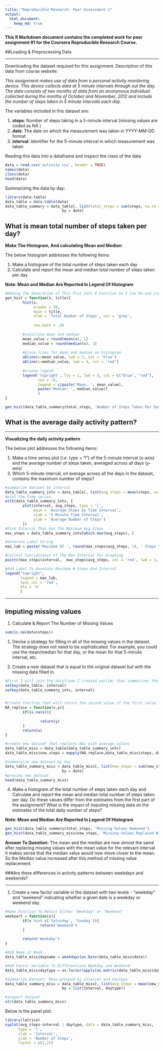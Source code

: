 ---
title: "Reproducible Research: Peer Assessment 1"
output: 
  html_document:
    keep_md: true
---

**This R Markdown document contains the completed work for peer assignment #1 for the Coursera Reproducible Research Course.**

##Loading & Preprocessing Data

---

Downloading the dataset required for this assignment.  Description of this data from course website: 

*This assignment makes use of data from a personal activity monitoring device. This device collects data at 5 minute intervals through out the day. The data consists of two months of data from an anonymous individual collected during the months of October and November, 2012 and include the number of steps taken in 5 minute intervals each day.*


The variables included in this dataset are:

1. **steps**: Number of steps taking in a 5-minute interval (missing values are coded as NA ) 
2. **date**: The date on which the measurement was taken in YYYY-MM-DD format 
3. **interval**: Identifier for the 5-minute interval in which measurement was taken

Reading this data into a dataframe and inspect the class of the data
```{r}
data = read.csv('activity.csv', header = TRUE)
names(data)
class(data)
head(data)
```

Summarizing the data by day:
```{r}
library(data.table)
data_table = data.table(data)
data_table_summary = data_table[, list(total_steps = sum(steps, na.rm = T)), 
                          by = date]
```

## What is mean total number of steps taken per day?

**Make The Histogram, And calculating Mean and Median:**

The below histogram addresses the following items:

1.  Make a histogram of the total number of steps taken each day
2.  Calculate and report the mean and median total number of steps taken per day

**Note: Mean and Median Are Reported In Legend Of Histogram**

```{r}
#Making The Generation of This Plot Into A Function So I Can Re-use Later
gen_hist = function(x, title){
        hist(x, 
             breaks = 20,
             main = title,
             xlab = 'Total Number of Steps', col = 'grey',
            
             cex.main = .9)
        
        #caluclate mean and median
        mean_value = round(mean(x), 1)
        median_value = round(median(x), 1)
        
        #place lines for mean and median on histogram
        abline(v=mean_value, lwd = 3, col = 'blue')
        abline(v=median_value, lwd = 3, col = 'red')
        
        #create legend
        legend('topright', lty = 1, lwd = 3, col = c("blue", "red"),
               cex = .8, 
               legend = c(paste('Mean: ', mean_value),
               paste('Median: ', median_value))
               )
}

gen_hist(data_table_summary$total_steps, 'Number of Steps Taken Per Day')
```




## What is the average daily activity pattern?

----------------------------


**Visualizing the daily activity pattern**

The below plot addresses the following items:

1.  Make a time series plot (i.e. type = "l") of the 5-minute interval (x-axis) and the average number of steps taken, averaged across all days (y-axis)
2.  Which 5-minute interval, on average across all the days in the dataset, contains the maximum number of steps?


```{r}
#summarize dataset by interval
data_table_summary_intv = data_table[, list(avg_steps = mean(steps, na.rm = T)), by = interval]
#plot the time series
with(data_table_summary_intv, {
        plot(interval, avg_steps, type = 'l',
             main = 'Average Steps by Time Interval',
             xlab = '5 Minute Time Interval',
             ylab = 'Average Number of Steps')
        })
#Find Interval That Has The Maximum Avg Steps
max_steps = data_table_summary_intv[which.max(avg_steps), ]

#Generate Label String
max_lab = paste('Maximum Of ', round(max_steps$avg_steps, 1), ' Steps \n On ', max_steps$interval, 'th Time Interval', sep = '')

#Collect Cooridinates of The Max Interval For Graphing
points(max_steps$interval,  max_steps$avg_steps, col = 'red', lwd = 3, pch = 19)

#Add Label To Annotate Maximum # Steps And Interval
legend("topright",
       legend = max_lab,
       text.col = 'red',
       bty = 'n'
       )

```

---

## Imputing missing values


1. Calculate & Report The Number of Missing Values
```{r}
sum(is.na(data$steps))
```

1. Devise a strategy for filling in all of the missing values in the dataset. The strategy does not need to be sophisticated. For example, you could use the mean/median for that day, or the mean for that 5-minute interval, etc.

2. Create a new dataset that is equal to the original dataset but with the missing data filled in.
```{r}
#First I will join the dataframe I created earlier that summarizes the average number of steps per interval to the original dataset
setkey(data_table, interval)
setkey(data_table_summary_intv, interval)


#Create function that will return the second value if the first value is NA
NA_replace = function(x,y){
        if(is.na(x)){
                
                return(y)
        }
        return(x)
}

#create new dataset that replaces NAs with average values
data_table_miss = data_table[data_table_summary_intv]
data_table_miss$new_steps = mapply(NA_replace,data_table_miss$steps, data_table_miss$avg_steps)

#summaryize new dataset by day
data_table_summary_miss = data_table_miss[, list(new_steps = sum(new_steps, na.rm = T)), 
                          by = date]
#preview new dataset
head(data_table_summary_miss)
```

4.  Make a histogram of the total number of steps taken each day and Calculate and report the mean and median total number of steps taken per day. Do these values differ from the estimates from the first part of the assignment? What is the impact of imputing missing data on the estimates of the total daily number of steps?

**Note: Mean and Median Are Reported In Legend Of Histogram**

```{r}

gen_hist(data_table_summary$total_steps, 'Missing Values Removed')
gen_hist(data_table_summary_miss$new_steps, 'Missing Values Replaced With \n Mean For Interval')

```

**Answer To Question:**
The mean and the median are now almost the same after replacing missing values with the mean value for the relevant interval. It makes sense that the median value would now move closer to the mean. So the Median value increased after this method of missing value replacement.

###Are there differences in activity patterns between weekdays and weekends?

---
1.  Create a new factor variable in the dataset with two levels - "weekday" and "weekend" indicating whether a given date is a weekday or weekend day.
```{r}
#Make Function To Return Either "Weekday" or "Weekend"
weekpart = function(x){
        if(x %in% c('Saturday', 'Sunday')){
                return('Weekend')
        }
        
        return('Weekday')
}

#Add Name of Week
data_table_miss$dayname = weekdays(as.Date(data_table_miss$date))

#Add Factor Variable To Differentiate Weekday and Weekend
data_table_miss$daytype = as.factor(apply(as.matrix(data_table_miss$dayname), 1, weekpart))

#Summarize Dataset: Mean grouped by interval and daytype
data_table_summary_miss = data_table_miss[, list(avg_steps = mean(new_steps, na.rm = T)), 
                          by = list(interval, daytype)]

#inspect dataset
str(data_table_summary_miss)
```

Below is the panel plot:
```{r}
library(lattice)
xyplot(avg_steps~interval | daytype, data = data_table_summary_miss,
      type = 'l',
      xlab = 'Interval',
      ylab = 'Number of Steps',
      layout = c(1,2))
```
